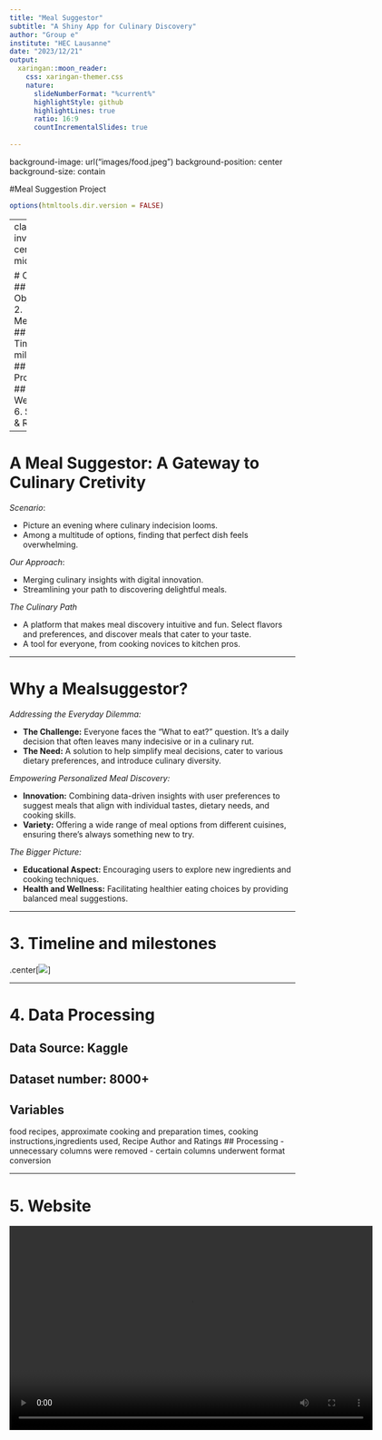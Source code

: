 ```yaml
---
title: "Meal Suggestor" 
subtitle: "A Shiny App for Culinary Discovery"
author: "Group e"
institute: "HEC Lausanne"
date: "2023/12/21"
output:
  xaringan::moon_reader:
    css: xaringan-themer.css
    nature:
      slideNumberFormat: "%current%"
      highlightStyle: github
      highlightLines: true
      ratio: 16:9
      countIncrementalSlides: true
        
---
```


background-image: url("images/food.jpeg")
background-position: center
background-size: contain

#Meal Suggestion Project

```r
options(htmltools.dir.version = FALSE)
```
---
class: inverse, center, middle

# Overview
## 1. Objective 
## 2. Methodology 
## 3. Timeline and milestones
## 4. Data Processing
## 5. Website
## 6. ShinyApp & R package
---

# A Meal Suggestor: A Gateway to Culinary Cretivity

*Scenario*:

- Picture an evening where culinary indecision looms.
- Among a multitude of options, finding that perfect dish feels overwhelming.

*Our Approach*:

- Merging culinary insights with digital innovation.
- Streamlining your path to discovering delightful meals.

*The Culinary Path*

- A platform that makes meal discovery intuitive and fun.
Select flavors and preferences, and discover meals that cater to your taste.
- A tool for everyone, from cooking novices to kitchen pros.

<style>
.middle {
  margin-top: 150px; 
}
</style>
---

# Why a Mealsuggestor? 

*Addressing the Everyday Dilemma:*

- **The Challenge:** Everyone faces the "What to eat?" question. It's a daily decision that often leaves many indecisive or in a culinary rut.
- **The Need:** A solution to help simplify meal decisions, cater to various dietary preferences, and introduce culinary diversity.

*Empowering Personalized Meal Discovery:*

- **Innovation:** Combining data-driven insights with user preferences to suggest meals that align with individual tastes, dietary needs, and cooking skills.
- **Variety:** Offering a wide range of meal options from different cuisines, ensuring there's always something new to try.

*The Bigger Picture:*

- **Educational Aspect:** Encouraging users to explore new ingredients and cooking techniques.
- **Health and Wellness:** Facilitating healthier eating choices by providing balanced meal suggestions.



---

# 3. Timeline and milestones

.center[![](images/timeline.png)]

---

# 4. Data Processing

## Data Source: Kaggle
## Dataset number: 8000+
## Variables
food recipes, approximate cooking and preparation times, cooking instructions,ingredients used, Recipe Author and Ratings
## Processing
- unnecessary columns were removed
- certain columns underwent format conversion

---


# 5. Website


<video width="640" height="360" controls>
  <source src="video/replace.mp4" type="video/mp4">
  Your browser does not support the video tag.
</video>

---

# 6. ShinyApp & R package

## Features
### Cuisine Filter
Find meals from specific cuisines like Mexican, Italian, Indian, and more.
### Dietary Considerations
Filter recipes based on dietary needs such as vegetarian, vegan, or gluten-free options.
### Preparation and Cooking Time
Choose recipes based on the time you have available, from quick snacks to elaborate dinners.
### Ingredient-based Suggestions
Get recommendations based on ingredients you already have at home.

---
# 6.1 R package

Package Source

url:https://github.com/ptds2023/Mealsuggestor/tree/main

---

# 6.2 ShinyApp



.pull-left[## Meal suggestor]

.pull-right[![](images/shinyApp 1.jpeg)]

---


# 6.2 ShinyApp

.pull-left[
![](images/shinyApp 2.jpeg)
]

.pull-right[
![](images/shinyApp 3.jpeg)
]

---

# 7. Limitation & Future Enhancement

---

class: inverse, center, middle

<html>
  <style>
    .custom-font {
      font-weight: bold;
      font-size: 4em;
    }
  </style>
  <div class="custom-font">Thank you!</div>
</html>


